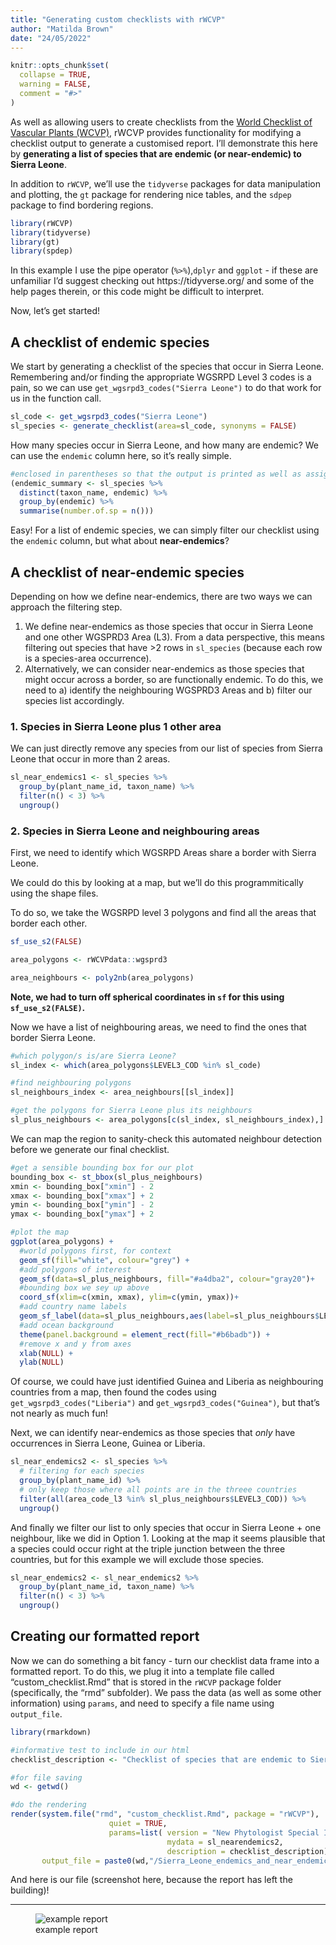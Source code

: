 ```yaml
---
title: "Generating custom checklists with rWCVP"
author: "Matilda Brown"
date: "24/05/2022"
---
```


```r
knitr::opts_chunk$set(
  collapse = TRUE,
  warning = FALSE,
  comment = "#>"
)
```

As well as allowing users to create checklists from the [World Checklist of Vascular Plants (WCVP)](https://wcvp.science.kew.org), rWCVP provides functionality for modifying a checklist output to generate a customised report. I'll demonstrate this here by **generating a list of species that are endemic (or near-endemic) to Sierra Leone**.

In addition to `rWCVP`, we'll use the `tidyverse` packages for data manipulation and plotting, the `gt` package for rendering nice tables, and the `sdpep` package to find bordering regions.

```r
library(rWCVP)
library(tidyverse)
library(gt)
library(spdep)
```

In this example I use the pipe operator (`%>%`),`dplyr` and `ggplot` - if these are unfamiliar I'd suggest checking out https://tidyverse.org/ and some of the help pages therein, or this code might be difficult to interpret.

Now, let's get started! 

## A checklist of endemic species

We start by generating a checklist of the species that occur in Sierra Leone. Remembering and/or finding the appropriate WGSRPD Level 3 codes is a pain, so we can use `get_wgsrpd3_codes("Sierra Leone")` to do that work for us in the function call. 

```r
sl_code <- get_wgsrpd3_codes("Sierra Leone")
sl_species <- generate_checklist(area=sl_code, synonyms = FALSE)
```

How many species occur in Sierra Leone, and how many are endemic? We can use the `endemic` column here, so it's really simple.

```r
#enclosed in parentheses so that the output is printed as well as assigned
(endemic_summary <- sl_species %>% 
  distinct(taxon_name, endemic) %>% 
  group_by(endemic) %>% 
  summarise(number.of.sp = n()))
```
Easy! For a list of endemic species, we can simply filter our checklist using the `endemic` column, but what about **near-endemics**?

## A checklist of near-endemic species

Depending on how we define near-endemics, there are two ways we can approach the filtering step. 

1. We define near-endemics as those species that occur in Sierra Leone and one other WGSPRD3 Area (L3). From a data perspective, this means filtering out species that have >2 rows in `sl_species` (because each row is a species-area occurrence). 
2. Alternatively, we can consider near-endemics as those species that might occur across a border, so are functionally endemic. To do this, we need to a) identify the neighbouring WGSPRD3 Areas and b) filter our species list accordingly. 

### 1. Species in Sierra Leone plus 1 other area

We can just directly remove any species from our list of species from Sierra Leone that occur in more than 2 areas.

```r
sl_near_endemics1 <- sl_species %>% 
  group_by(plant_name_id, taxon_name) %>% 
  filter(n() < 3) %>%
  ungroup()
```

### 2. Species in Sierra Leone and neighbouring areas

First, we need to identify which WGSRPD Areas share a border with Sierra Leone. 

We could do this by looking at a map, but we'll do this programmitically using the shape files.

To do so, we take the WGSRPD level 3 polygons and find all the areas that border each other.
```r
sf_use_s2(FALSE)

area_polygons <- rWCVPdata::wgsprd3

area_neighbours <- poly2nb(area_polygons)
```

**Note, we had to turn off spherical coordinates in `sf` for this using `sf_use_s2(FALSE)`.**

Now we have a list of neighbouring areas, we need to find the ones that border Sierra Leone.
```r
#which polygon/s is/are Sierra Leone? 
sl_index <- which(area_polygons$LEVEL3_COD %in% sl_code)

#find neighbouring polygons
sl_neighbours_index <- area_neighbours[[sl_index]]

#get the polygons for Sierra Leone plus its neighbours
sl_plus_neighbours <- area_polygons[c(sl_index, sl_neighbours_index),]
```

We can map the region to sanity-check this automated neighbour detection before we generate our final checklist. 
```r
#get a sensible bounding box for our plot
bounding_box <- st_bbox(sl_plus_neighbours)
xmin <- bounding_box["xmin"] - 2
xmax <- bounding_box["xmax"] + 2
ymin <- bounding_box["ymin"] - 2
ymax <- bounding_box["ymax"] + 2

#plot the map
ggplot(area_polygons) + 
  #world polygons first, for context
  geom_sf(fill="white", colour="grey") + 
  #add polygons of interest
  geom_sf(data=sl_plus_neighbours, fill="#a4dba2", colour="gray20")+ 
  #bounding box we sey up above
  coord_sf(xlim=c(xmin, xmax), ylim=c(ymin, ymax))+
  #add country name labels
  geom_sf_label(data=sl_plus_neighbours,aes(label=sl_plus_neighbours$LEVEL3_NAM))+
  #add ocean background
  theme(panel.background = element_rect(fill="#b6badb")) +
  #remove x and y from axes
  xlab(NULL) +
  ylab(NULL)
```

Of course, we could have just identified Guinea and Liberia as neighbouring countries from a map, then found the codes using `get_wgsrpd3_codes("Liberia")` and `get_wgsrpd3_codes("Guinea")`, but that's not nearly as much fun!

Next, we can identify near-endemics as those species that *only* have occurrences in Sierra Leone, Guinea or Liberia. 

```r
sl_near_endemics2 <- sl_species %>% 
  # filtering for each species
  group_by(plant_name_id) %>%
  # only keep those where all points are in the threee countries
  filter(all(area_code_l3 %in% sl_plus_neighbours$LEVEL3_COD)) %>%
  ungroup()
```

And finally we filter our list to only species that occur in Sierra Leone + one neighbour, like we did in Option 1. Looking at the map it seems plausible that a species could occur right at the triple junction between the three countries, but for this example we will exclude those species. 

```r
sl_near_endemics2 <- sl_near_endemics2 %>% 
  group_by(plant_name_id, taxon_name) %>% 
  filter(n() < 3) %>%
  ungroup()
```

## Creating our formatted report

Now we can do something a bit fancy - turn our checklist data frame into a formatted report. To do this, we plug it into a template file called "custom_checklist.Rmd" that is stored in the `rWCVP` package folder (specifically, the "rmd" subfolder). We pass the data (as well as some other information) using `params`, and need to specify a file name using `output_file`. 


```r
library(rmarkdown)

#informative test to include in our html
checklist_description <- "Checklist of species that are endemic to Sierra Leone (or near-endemic, based on neighbouring countries)"

#for file saving
wd <- getwd()

#do the rendering
render(system.file("rmd", "custom_checklist.Rmd", package = "rWCVP"),
                      quiet = TRUE,
                      params=list( version = "New Phytologist Special Issue",
                                   mydata = sl_nearendemics2,
                                   description = checklist_description),
       output_file = paste0(wd,"/Sierra_Leone_endemics_and_near_endemics.html"))
```

And here is our file (screenshot here, because the report has left the building)! 

____

![example report](../../man/figures/custom-checklist_example-report.png)
